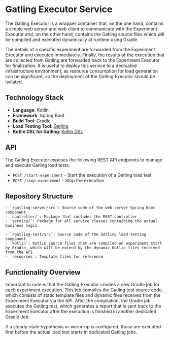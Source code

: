 # Gatling Executor Service

The Gatling Executor is a wrapper container that, on the one hand, contains a simple web server and web client to communicate with the Experiment
Executor and, on the other hand, contains the Gatling source files which will be compiled and executed dynamically at runtime using Gradle.

The details of a specific experiment are forwarded from the Experiment Executor
and executed immediately.
Finally, the results of the execution that are collected from Gatling are forwarded back to the Experiment Executor for finalization.
It is useful to deploy this service to a dedicated infrastructure environment, as resource consumption for load generation can be significant, so the
deployment of the Gatling Executor should be isolated.

## Technology Stack

- **Language**: Kotlin
- **Framework**: Spring Boot
- **Build Tool**: Gradle
- **Load Testing Tool**: [Gatling](https://gatling.io/)
- **Kotlin DSL for Gatling**: [Kotlin DSL](https://gatling.io/docs/gatling/reference/current/extensions/kotlin-dsl/)

## API

The Gatling Executor exposes the following REST API endpoints to manage and execute Gatling load tests.

- `POST /start-experiment` - Start the execution of a Gatling load test
- `POST /stop-experiment` - Stop the execution

## Repository Structure

<div className="repository-structure" >

    - `/gatling-server/src`: Source code of the web server Spring Boot component
    - `controller/`: Package that includes the REST controller
    - `service/`: Package for all service classes containing the actual business logic

    - `/gatling-test/src`: Source code of the Gatling load testing component
    - `kotlin`: Kotlin source files that are compiled on experiment start by Gradle, which will be extend by the dynamic Kotlin files received from the API
    - `resources`: Template files for reference

</div>

## Functionality Overview

Important to note is that the Gatling Executor creates a new Gradle job for each experiment execution.
This job compiles the Gatling test source code, which consists of static template files and dynamic files received from the Experiment Executor via the API.
After the compilation, the Gradle job executes the Gatling test, which generates a report that is sent back to the Experiment Executor after the
execution is finished in another dedicated Gradle Job.

If a steady-state hypothesis or warm-up is configured, those are executed first before the actual load test starts in dedicated Gatling jobs.
